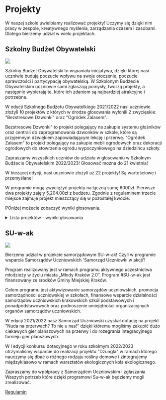 # Projekty

W naszej szkole uwielbiamy realizować projekty! Uczymy się dzięki nim pracy w
zespole, kreatywnego myślenia, zarządzania czasem i zasobami. Dlatego bierzemy
udział w wielu projektach.

## Szkolny Budżet Obywatelski

![](/img/projekty/Szkolny_Budżet_Obywatelski_2021_22_3.jpg)

Szkolny Budżet Obywatelski to wspaniała inicjatywa, dzięki której nasi uczniwie
budują poczucie wpływu na swoje otoczenie, poczucie sprawczości i partycypację
obywatelską. W Szkolonym Budżecie Obywatelskim uczniowie sami zgłaszają pomysły,
tworzą projekty, a następnie wybierają te, które ich zdaniem są najbardziej
atrakcyjne i potrzebne.

W edycji Szkolnego Budżetu Obywatelkiego 2021/2022 nasi uczniowie złożyli 10
projektów z których w drodze głosowania wyłonili 2 zwycięskie: "Bezstresowe
Dzwonki" oraz "Ogródek Zalasem".

Bezstresowe Dzwonki" to projekt polegający na zakupie systemu głośników oraz
centrali do zaprogramowania dzwonków w szkole, które są przyjemnym dźwiękiem
zapowiadającym lekcję i przerwę. "Ogródek Zalasem" to projekt polegający na
zakupie mebli ogrodowych oraz dekoracji ogrodowych do stowrzenia ogrodu
wypoczynkowego na dziedzińcu szkoły.

Zapraszamy wszystkich uczniów do udziału w głosowaniu w Szkolnym Budżecie
Obywatelskim 2022/2023! Głosować można do 21 kwietnia!

W bieżącej edycji, nasi uczniowie złożyli aż 22 projekty! Są wartościowe i
przemyślane!

W programie mogą zwyciężyć projekty na łączną sumę 6000zł. Pierwsze dwa projekty
zajęły 5,204.00zł z budżetu. Zgodnie z regulaminem trzecie miejsce zajmuje
projekt mieszczący się w pozostałęj kwocie.

POniżej możecie zobaczyć wyniki głosowania.

<details>
  <summary>Lista projektów - wyniki głosowania</summary>

### Zwycięskie projekty

| Tytuł projektu          | Liczba punktów | Opis projektu                                                                                                                                                                                                                                                                                                                                    | Wartość projektu |
| ----------------------- | -------------- | ------------------------------------------------------------------------------------------------------------------------------------------------------------------------------------------------------------------------------------------------------------------------------------------------------------------------------------------------ | ---------------- |
| SALA ogrodowa           | 199            | Projekt miałby polegać na stworzeniu sali do prowadzenia lekcji oraz przestrzeni wypoczynkowej na zewnątrz szkoły. Miałoby To polegać na stworzeniu przeciwsłonecznego zadaszenia oraz zagospodarowania przestrzeni pod nim. Chcielibyśmy wstawić tam krzesła, stoliki, tablicę, tworząc przy tym wyjątkową salę lekcyjną na świerzym powietrzu. | 2,463.00 zł      |
| Bilard - połączmy ludzi | 147            | Projekt obejmuje zakup stołu do bilarda oraz akcesoriów.                                                                                                                                                                                                                                                                                         | 2,741.00 zł      |
| Łamacz lodów            | 8              | Projekt polega na zakupie gier towarzyskich mających na celu złamanie pierwszych lodów i integracji między uczniami podczas przerw.                                                                                                                                                                                                              | 600.00 zł        |

### Pozostałe projekty

| Tytuł projektu                 | Liczba punktów | Opis projektu                                                                                                                                                                                                                                                                                                                                                                                                                                                                                                                                                                                                                                                                                                                 | Wartość projektu |
| ------------------------------ | -------------- | ----------------------------------------------------------------------------------------------------------------------------------------------------------------------------------------------------------------------------------------------------------------------------------------------------------------------------------------------------------------------------------------------------------------------------------------------------------------------------------------------------------------------------------------------------------------------------------------------------------------------------------------------------------------------------------------------------------------------------- | ---------------- |
| SZKOLNY IT SPACE               | 136            | Za środki z budżetu planujemy zakupić dwa stoliki, dwie stacje ładowania urządzeń elektrycznych, regał na książki oraz zestaw tematycznych ogólnodostępnych książek związanych z branża IT, które następnie podzielimy na poszczególne działy (np. C++, Python itp). Celem projektu jest stworzenie w szkole przestrzeni pozwalającej na rozwój zainteresowań, odstresowanie się i podładowanie swojego sprzętu i odpoczynek podczas przerw.                                                                                                                                                                                                                                                                                  | 2,828.57 zł      |
| 31 LO - OAZA                   | 100            | Głównym celem projektu jest stworzenie miejsca w 31 liceum, w którym uczniowie i nie tylko będą mogli się uspokoić, zrelaksować i odpocząć po ciężkim dniu. Projekt opiera się w dużej mierze na doświadczeniach uczniów i nauczycieli naszego liceum. Rozwiązaniem na problemy uczniów, którymi między innymi są: \- brak miejsca, gdzie można się wyciszyć, \- brak miejsca, gdzie można usiąść i pograć na spokojnie w planszówki. jest niniejszy projekt, który zakłada stworzenie otoczenia przyjaznego jak i praktycznego. Zamontowane zostaną na ścianach pianki wygłuszające i rośliny, które wyciszą docelowe miejsce. Rośliny i stoły nadadzą otoczeniu nastrój, dzięki temu stan psychiczny uczniów się ustatkuje. | 2,990.00 zł      |
| Nasze serca w naszej szkole    | 92             | Projekt zakłada przemalowanie ścian na klatce schodowej i stworzeie tam przestrzeni do podpisów uczniów i możliwości pozostawieia tam przez uczniów swojego rysunku i kilku słów dla reszty społeczności szkolnej. W ramach projektu zostaną wykonane prace, zakupione farby i zorganizowane działania aby każdy uczeń mógł zostawić w szkole coś od siebie.                                                                                                                                                                                                                                                                                                                                                                  | 1,567.32 zł      |
| Zakodowane tablice absolwentów | 70             | Projekt polega na stworzeniu tabic z wizerunkiem absolwentów w celu upamiętnienia ich obecności w społeczności szkolnej. Projekt zakłada zorganizowanie w szkole na korytarzu na II piętrze przestrzeni przedstawiającej naszych absolwentów. Przygotowanie i wydruk tablo, opisów oraz słów pozostawionyh przez absolwentów do uczniów w szkole. Projekt obejmuje zakup ram do ekspozycji oraz przyjęcie związane z odkryciem tablic.                                                                                                                                                                                                                                                                                        | 1,798.00 zł      |
| Odmieńmy nasz korytarz         | 45             | Projekt załada stworzenie na korytarzu przestrzeni do odrabiania lecji, jedzenia drugiego śniadania i obiadów oraz wspólnego grania w planszówki. W ramach proejktu zakupione zostaną stoły i krzesła zupełniające istniejące już na korytarzu kanapy. W ramach projektu zostaną również zakupione gry planszowe.                                                                                                                                                                                                                                                                                                                                                                                                             | 2,562.99 zł      |
| Przedstawienie - Balladyna     | 38             | Projekt ma na celu zorganizowanie przedstawienia Balladyna inaugurującego kółko teatralne. W ramach projeku zakupione zostaną materiały do stworzenia scenografii, strojów, sceny i akcesoriów technicznych (oswietlenia, mikrofonów, etc.) do zorganizowania przedstawienia i obsługi powstającego w ten sposób koła teatralnego.                                                                                                                                                                                                                                                                                                                                                                                            | 1,536.14 zł      |
| Świetlana przyszłość           | 38             | Projekt polega na przygotowaniu wzoru i zamówieniu neonu ledowego do powieszenia na korytarzu. Neon pokazywąłby logo szkoły i napis, motto szkoły: Jedyne takie liceum.                                                                                                                                                                                                                                                                                                                                                                                                                                                                                                                                                       | 2,500.00 zł      |
| Zielone wodospady              | 38             | Projekt polega na kupieniu kwietników ściennych oraz roślin wiszących których zadaniem będzie upięknić, wyciszyć i dotlenić korytarz szkolny i klatki schodowe.                                                                                                                                                                                                                                                                                                                                                                                                                                                                                                                                                               | 2,600.00 zł      |
| Cisza, spokój                  | 28             | Proejkt zakłasa stworzenie przestrzeni w bibliotece szkolnej w której uczniowie mogliby uciec od chałasu i zgiełku szkolnego korytarza. Zakupione zostaną fotele, zasłony, pufy, lampki i inne dekoracj sprzyjające odpoczynkowi.                                                                                                                                                                                                                                                                                                                                                                                                                                                                                             | 2,780.00 zł      |
| Czas się odstresować           | 23             | Projekt zakłada zakup zabawek relaksacyjnych, gniotków, gier antystresowych oraz paneli wygłuszających aby na korytarzu stworzyć przestrzń do odstresowania się i zredukowania nerwów.                                                                                                                                                                                                                                                                                                                                                                                                                                                                                                                                        | 2,800.00 zł      |
| Kwiaty i motyle na barykady    | 19             | Projekt zakłada wyczyszczenie, wyplewienie, uzupełnienie ziemi i zasianie kwiatów polnych wieloletnich motylolubnych w donicach tworzących mur szkoły od wschodniej strony.                                                                                                                                                                                                                                                                                                                                                                                                                                                                                                                                                   | 2,107.00 zł      |
| Pogramy?                       | 18             | Projekt zakłada zakup krótkich (do 15 minutowej rozgrywki) gier towarzyskich oraz gier: szachy, warcaby, connect 4, statki, państwa miasta w celu stworzenia akywnej przestrzeni do przerw.                                                                                                                                                                                                                                                                                                                                                                                                                                                                                                                                   | 580.00 zł        |
| Widzialni                      | 17             | Projekt zakłada utworzenie dużej tablicy informacyjnej poprzez naklejenie korka na ścianę na II piętrze pomiędzy salami 308 oraz 309.                                                                                                                                                                                                                                                                                                                                                                                                                                                                                                                                                                                         | 2,850.00 zł      |
| W rytm algorytmów              | 16             | Proejkt zakłada zorganizowanie serii warsztatów z nauki algorytmów niezbędnych do ułożenia kostki rubika i zorganizowanie turnieju w ukłądaniu kostki na czas. W ramach prjektu zakupione zostaną profesjonalne kostki rubika o różnych wielkościach oraz przygotowane przez uczniów we współpracy z nauczycielami matematyki i wydrukowane profesjonalnie materiały do nauki algorytmów.                                                                                                                                                                                                                                                                                                                                     | 2,890.00 zł      |
| Schroń się pod potworem        | 16             | Projekt zakłada stworzenie przestrzeni do odpoczynku która będzie w kolorach zielonych (reaksujących) i która udekorowana będzie dużymi roślinami o nazwie Monstera - czyli potworzyca. Projekt zakłąda, aby ten kącik wypoczynku miał swoisty charakter.                                                                                                                                                                                                                                                                                                                                                                                                                                                                     | 2,730.00 zł      |
| Co za dużo to zdrowo           | 15             | Projekt zakłąda uzupełnienie kolekcji roślina na korytarzu szkolnym o duże okazy roślin oczyszczających. W ramach projektu poza roślinami zakupione zostaną również duże donice i kwietniki.                                                                                                                                                                                                                                                                                                                                                                                                                                                                                                                                  | 2,560.00 zł      |
| Klasa z klasą                  | 14             | Proejkt zakłąda zbudowanie/stworzenie przez uczniów tablic informacyjnych z numerem i opisem sal lekcyjnych poprzez użycie zestawów konstrukcyjnych Lego Dots.                                                                                                                                                                                                                                                                                                                                                                                                                                                                                                                                                                | 2,850.00 zł      |
| Wystawa                        | 5              | Proejkt zakłada zorganizowanie wystawy prac fotograficznych naszych uczniów. W ramach projektu zakupione zostaną ramy oraz sztalugi wystawowe.                                                                                                                                                                                                                                                                                                                                                                                                                                                                                                                                                                                | 2,800.00 zł      |
| Zbratajmy się                  | 4              | Projekt zakłada zorganizowanie wydarzenia integracyjnego polegającego na wspólnym dekorowaniu donic i sadzeniu roślin dekoracyjnych w ogrodzie szkolnym. Każda klasa udekorowałaby i posadziła kwiatową aranżację dekoracyjną wyrażającą ich ducha. Powstałby swoisty totem każdej klasy.                                                                                                                                                                                                                                                                                                                                                                                                                                     | 2,500.00 zł      |

</details>

## SU-w-ak

![](/img/projekty/su-wak.webp)

Bierzemy udział w projekcie samorządowym SU-w-ak! Czyli w programie wsparcia
Samorządów Uczniowskich 'Samorząd Uczniowki w akcji'!

Program realizowany jest w ramach programu aktywnego uczestnictwa młodzieży w
życiu miasta „Młody Kraków 2.0”. Program #SU-w-ak jest finansowany ze środków
Gminy Miejskiej Kraków.

Celem programu jest aktywizowanie samorządów uczniowskich, promocja
samorządności uczniowskiej w szkołach, finansowe wsparcie działalności
samorządów uczniowskich krakowskich szkół podstawowych i ponadpodstawowych oraz
podnoszenie umiejętności organizacyjnych organów samorządów uczniowskich.

W edycji 2021/2022 nasz Samorząd Uczniowski uzyskał dotację na projekt "Nuda na
przerwach? To nie u nas!" dzięki któremu mogliśmy zakupić dużo ciekawych gier
planszowych na przerwy i do rozegrania integracyjnego turnieju gier planszowych.

W I edycji konkursu dotacyjnego w roku szkolmym 2022/2023 otrzymaliśmy wsparcie
do realizacji projektu "Dżungla" w ramach którego nauczymy się dbać o różnego
rodzaju rośliny domowe i zintegrujemy międzyklasowo w ramach warsztatów
ekologicznych koła ekologicznego.

Zapraszamy do wpółpracy z Samorządem Uczniowskim i zgłaszania Waszych potrzeb
które dzięki programowi Su-w-ak będziemy mogli zrealizować.

[Regulamin](/files/REGULAMIN_SUWAK_2022_2023.pdf)

